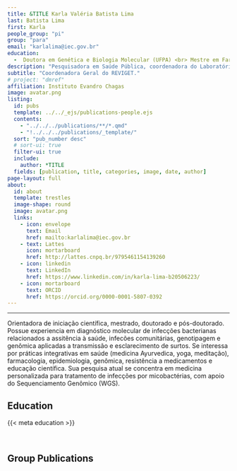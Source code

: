 ```yaml
---
title: &TITLE Karla Valéria Batista Lima
last: Batista Lima
first: Karla
people_group: "pi"
group: "para"
email: "karlalima@iec.gov.br"
education:
  -  Doutora em Genética e Biologia Molecular (UFPA) <br> Mestre em Farmacologia de Produtos Naturais (UFPA) <br> Graduada em Farmácia (UFPA) | 1994.
description: "Pesquisadora em Saúde Pública, coordenadora do Laboratório de Micobactérias (IEC/SVSA/MS), Profa Adjunta IV (UEPA), Bolsista de Produtividade em Pesquisa nível 2 (CNPq)"
subtitle: "Coordenadora Geral do REVIGET."
# project: "dmref"
affiliation: Instituto Evandro Chagas
image: avatar.png
listing:
  id: pubs
  template: ../../_ejs/publications-people.ejs
  contents:
    - "../../../publications/**/*.qmd"
    - "!../../../publications/_template/"
  sort: "pub_number desc"
  # sort-ui: true
  filter-ui: true
  include:
    author: *TITLE
  fields: [publication, title, categories, image, date, author]
page-layout: full
about:
  id: about
  template: trestles
  image-shape: round
  image: avatar.png
  links:
    - icon: envelope
      text: Email
      href: mailto:karlalima@iec.gov.br
    - text: Lattes
      icon: mortarboard
      href: http://lattes.cnpq.br/9795461154139260
    - icon: linkedin
      text: LinkedIn
      href: https://www.linkedin.com/in/karla-lima-b20506223/
    - icon: mortarboard
      text: ORCID
      href: https://orcid.org/0000-0001-5807-0392
---
```


<hr>


:::{#about}

Orientadora de iniciação científica, mestrado, doutorado e pós-doutorado. Possue experiencia em diagnóstico molecular de infecções bacterianas relacionados a assitência à saúde, infecões comunitárias, genotipagem e genômica aplicadas a transmissão e esclarecimento de surtos. Se interessa por práticas integrativas em saúde (medicina Ayurvedica, yoga, meditação), farmacologia, epidemiologia, genômica, resistência a medicamentos e educação científica. Sua pesquisa atual se concentra em medicina personalizada para tratamento de infecções por micobactérias, com apoio do Sequenciamento Genômico (WGS).

## Education
{{< meta education >}}

<br>

:::
## Group Publications

:::{#pubs}
:::
